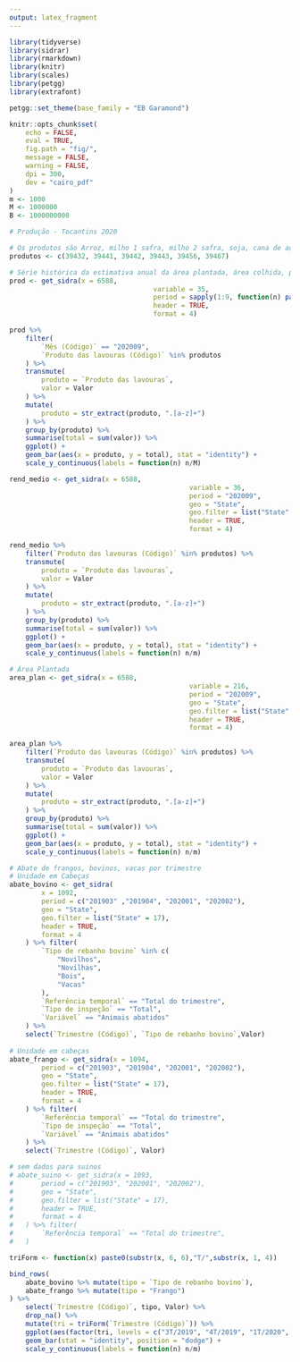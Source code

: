 ```yaml
---
output: latex_fragment
---
```


```r
library(tidyverse)
library(sidrar)
library(rmarkdown)
library(knitr)
library(scales)
library(petgg)
library(extrafont)

petgg::set_theme(base_family = "EB Garamond")

knitr::opts_chunk$set(
	echo = FALSE,
	eval = TRUE,
	fig.path = "fig/",
	message = FALSE,
	warning = FALSE,
	dpi = 300,
	dev = "cairo_pdf"
)
m <- 1000
M <- 1000000
B <- 1000000000
```

```r
# Produção - Tocantins 2020

# Os produtos são Arroz, milho 1 safra, milho 2 safra, soja, cana de açucar e mandioca
produtos <- c(39432, 39441, 39442, 39443, 39456, 39467)

# Série histórica da estimativa anual da área plantada, área colhida, produção e rendimento médio dos produtos das lavouras
prod <- get_sidra(x = 6588,
									variable = 35,
									period = sapply(1:9, function(n) paste0("20200",n)),
									header = TRUE,
									format = 4)

prod %>%
	filter(
		`Mês (Código)` == "202009",
		`Produto das lavouras (Código)` %in% produtos
	) %>%
	transmute(
		produto = `Produto das lavouras`,
		valor = Valor
	) %>%
	mutate(
		produto = str_extract(produto, ".[a-z]+")
	) %>%
	group_by(produto) %>%
	summarise(total = sum(valor)) %>%
	ggplot() +
	geom_bar(aes(x = produto, y = total), stat = "identity") +
	scale_y_continuous(labels = function(n) n/M)

```

```r
rend_medio <- get_sidra(x = 6588,
											 variable = 36,
											 period = "202009",
											 geo = "State",
											 geo.filter = list("State" = 17),
											 header = TRUE,
											 format = 4)

rend_medio %>% 
	filter(`Produto das lavouras (Código)` %in% produtos) %>% 
	transmute(
		produto = `Produto das lavouras`,
		valor = Valor
	) %>%
	mutate(
		produto = str_extract(produto, ".[a-z]+")
	) %>%
	group_by(produto) %>%
	summarise(total = sum(valor)) %>%
	ggplot() +
	geom_bar(aes(x = produto, y = total), stat = "identity") +
	scale_y_continuous(labels = function(n) n/m)
```

```r
# Área Plantada
area_plan <- get_sidra(x = 6588,
											 variable = 216,
											 period = "202009",
											 geo = "State",
											 geo.filter = list("State" = 17),
											 header = TRUE,
											 format = 4)

area_plan %>%
	filter(`Produto das lavouras (Código)` %in% produtos) %>% 
	transmute(
		produto = `Produto das lavouras`,
		valor = Valor
	) %>%
	mutate(
		produto = str_extract(produto, ".[a-z]+")
	) %>%
	group_by(produto) %>%
	summarise(total = sum(valor)) %>%
	ggplot() +
	geom_bar(aes(x = produto, y = total), stat = "identity") +
	scale_y_continuous(labels = function(n) n/m)
```


```r
# Abate de frangos, bovinos, vacas por trimestre
# Unidade em Cabeças
abate_bovino <- get_sidra(
		x = 1092,
		period = c("201903" ,"201904", "202001", "202002"),
		geo = "State",
		geo.filter = list("State" = 17),
		header = TRUE,
		format = 4
	) %>% filter(
		`Tipo de rebanho bovino` %in% c(
			"Novilhos",
			"Novilhas",
			"Bois",
			"Vacas"
		),
		`Referência temporal` == "Total do trimestre",
		`Tipo de inspeção` == "Total",
		`Variável` == "Animais abatidos"
	) %>% 
	select(`Trimestre (Código)`, `Tipo de rebanho bovino`,Valor)
	
# Unidade em cabeças
abate_frango <- get_sidra(x = 1094,
		period = c("201903", "201904", "202001", "202002"),
		geo = "State",
		geo.filter = list("State" = 17),
		header = TRUE,
		format = 4
	) %>% filter(
		`Referência temporal` == "Total do trimestre",
		`Tipo de inspeção` == "Total",
		`Variável` == "Animais abatidos"
	) %>% 
	select(`Trimestre (Código)`, Valor)

# sem dados para suinos
# abate_suino <- get_sidra(x = 1093,
# 		period = c("201903", "202001", "202002"),
# 		geo = "State",
# 		geo.filter = list("State" = 17),
# 		header = TRUE,
# 		format = 4
# 	) %>% filter(
# 		`Referência temporal` == "Total do trimestre",
# 	)

triForm <- function(x) paste0(substr(x, 6, 6),"T/",substr(x, 1, 4))

bind_rows(
	abate_bovino %>% mutate(tipo = `Tipo de rebanho bovino`),
	abate_frango %>% mutate(tipo = "Frango")
) %>% 
	select(`Trimestre (Código)`, tipo, Valor) %>% 
	drop_na() %>% 
	mutate(tri = triForm(`Trimestre (Código)`)) %>% 
	ggplot(aes(factor(tri, levels = c("3T/2019", "4T/2019", "1T/2020", "2T/2020")), Valor, fill = tipo)) +
	geom_bar(stat = "identity", position = "dodge") +
	scale_y_continuous(labels = function(n) n/m)
```

